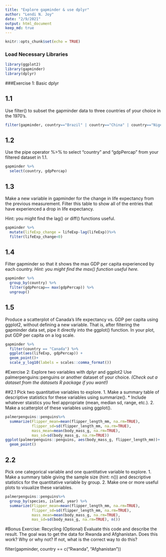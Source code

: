 ```yaml
---
title: "Explore gapminder & use dplyr"
author: "Lendi N. Joy"
date: "2/9/2021"
output: html_document
keep_md: true
---
```


```r
knitr::opts_chunk$set(echo = TRUE)
```
### Load Necessary Libraries 
```r
library(ggplot2)
library(gapminder)
library(dplyr)
```

###Exercise 1: Basic dplyr

## 1.1
Use filter() to subset the gapminder data to three countries of your choice in the 1970’s.
```r
filter(gapminder, country=="Brazil" | country=="China" | country=="Niger", year>=1970&year<=1979)
```

## 1.2
Use the pipe operator %>% to select “country” and “gdpPercap” from your filtered dataset in 1.1.
```r
gapminder %>% 
  select(country, gdpPercap)
```

## 1.3
Make a new variable in gapminder for the change in life expectancy from the previous measurement. Filter this table to show all of the entries that have experienced a drop in life expectancy.

Hint: you might find the lag() or diff() functions useful.
```r
gapminder %>% 
  mutate(lifeExp_change = lifeExp-lag(lifeExp))%>% 
  filter(lifeExp_change<0)
```

## 1.4
Filter gapminder so that it shows the max GDP per capita experienced by each country.
_Hint: you might find the max() function useful here._
```r
gapminder %>% 
  group_by(country) %>% 
  filter(gdpPercap== max(gdpPercap)) %>% 
  ungroup() 
```

## 1.5
Produce a scatterplot of Canada’s life expectancy vs. GDP per capita using ggplot2, without defining a new variable. That is, after filtering the gapminder data set, pipe it directly into the ggplot() function. In your plot, put GDP per capita on a log scale.
```r
gapminder %>% 
  filter(country == "Canada") %>%  
  ggplot(aes(lifeExp, gdpPercap)) +
  geom_point()+
  scale_y_log10(labels = scales::comma_format())
```

#Exercise 2: Explore two variables with dplyr and ggplot2
Use palmerpenguins::penguins or another dataset of your choice. _(Check out a dataset from the datasets R package if you want!)_

##2.1
Pick two quantitative variables to explore.
1. Make a summary table of descriptive statistics for these variables using summarize().
  * Include whatever staistics you feel appropriate (mean, median sd, range, etc.).
2. Make a scatterplot of these variables using ggplot().
```r
palmerpenguins::penguins%>% 
  summarize(Flipper_mean=mean(flipper_length_mm, na.rm=TRUE), 
            flipper_sd=sd(flipper_length_mm, na.rm=TRUE),
            mass_mean=mean(body_mass_g, na.rm=TRUE),
            mas_sd=sd(body_mass_g, na.rm=TRUE))
ggplot(palmerpenguins::penguins, aes(body_mass_g, flipper_length_mm))+
  geom_point()
```

## 2.2
Pick one categorical variable and one quantitative variable to explore.
1. Make a summary table giving the sample size (hint: n()) and descriptive statistics for the quantitative variable by group.
2. Make one or more useful plots to visualize these variables.
```r
palmerpenguins::penguins%>% 
  group_by(species, island, year) %>% 
  summarize(Flipper_mean=mean(flipper_length_mm, na.rm=TRUE), 
            flipper_sd=sd(flipper_length_mm, na.rm=TRUE),
            mass_mean=mean(body_mass_g, na.rm=TRUE),
            mas_sd=sd(body_mass_g, na.rm=TRUE), n())
```

#Bonus Exercise: Recycling (Optional)
Evaluate this code and describe the result. The goal was to get the data for Rwanda and Afghanistan. Does this work? Why or why not? If not, what is the correct way to do this?

filter(gapminder, country == c("Rwanda", "Afghanistan"))

